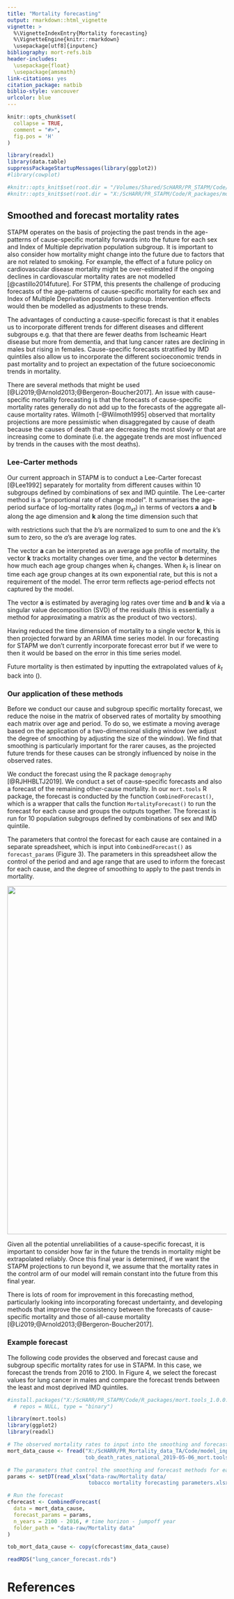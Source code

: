```yaml
---
title: "Mortality forecasting"
output: rmarkdown::html_vignette
vignette: >
  %\VignetteIndexEntry{Mortality forecasting}
  %\VignetteEngine{knitr::rmarkdown}
  \usepackage[utf8]{inputenc}
bibliography: mort-refs.bib
header-includes:
  \usepackage{float}
  \usepackage{amsmath}
link-citations: yes
citation_package: natbib
biblio-style: vancouver
urlcolor: blue
---
```



```r
knitr::opts_chunk$set(
  collapse = TRUE,
  comment = "#>",
  fig.pos = 'H'
)

library(readxl)
library(data.table)
suppressPackageStartupMessages(library(ggplot2))
#library(cowplot)

#knitr::opts_knit$set(root.dir = "/Volumes/Shared/ScHARR/PR_STAPM/Code/R_packages/mort.tools")
#knitr::opts_knit$set(root.dir = "X:/ScHARR/PR_STAPM/Code/R_packages/mort.tools")

```


## Smoothed and forecast mortality rates
STAPM operates on the basis of projecting the past trends in the age-patterns of cause-specific mortality forwards into the future for each sex and Index of Multiple deprivation population subgroup. It is important to also consider how mortality might change into the future due to factors that are not related to smoking. For example, the effect of a future policy on cardiovascular disease mortality might be over-estimated if the ongoing declines in cardiovascular mortality rates are not modelled [@castillo2014future]. For STPM, this presents the challenge of producing forecasts of the age-patterns of cause-specific mortality for each sex and Index of Multiple Deprivation population subgroup. Intervention effects would then be modelled as adjustments to these trends.    

The advantages of conducting a cause-specific forecast is that it enables us to incorporate different trends for different diseases and different subgroups e.g. that that there are fewer deaths from Ischeamic Heart disease but more from dementia, and that lung cancer rates are declining in males but rising in females. Cause-specific forecasts stratified by IMD quintiles also allow us to incorporate the different socioeconomic trends in past mortality and to project an expectation of the future socioeconomic trends in mortality.  

There are several methods that might be used [@Li2019;@Arnold2013;@Bergeron-Boucher2017]. An issue with cause-specific mortality forecasting is that the forecasts of cause-specific mortality rates generally do not add up to the forecasts of the aggregate all-cause mortality rates. Wilmoth [-@Wilmoth1995] observed that mortality projections are more pessimistic when disaggregated by cause of death because the causes of death that are decreasing the most slowly or that are increasing come to dominate (i.e. the aggegate trends are most influenced by trends in the causes with the most deaths).  

### Lee-Carter methods
Our current approach in STAPM is to conduct a Lee-Carter forecast [@Lee1992] separately for mortality from different causes within 10 subgroups defined by combinations of sex and IMD quintile. The Lee-carter method is a "proportional rate of change model". It summarises the age-period surface of log-mortality rates ($\log{}m_{xt}$) in terms of vectors $\mathbf{a}$ and $\mathbf{b}$ along the age dimension and $\mathbf{k}$ along the time dimension such that 

\begin{equation}
\log{}m_{xt}=a_x+b_xk_t+e_{xt}  \label{leecartereq}
\end{equation}

with restrictions such that the $b$'s are normalized to sum to one and the $k$'s sum to zero, so the $a$'s are average log rates.  

The vector $\mathbf{a}$ can be interpreted as an average age profile of mortality, the vector $\mathbf{k}$ tracks mortality
changes over time, and the vector $\mathbf{b}$ determines how much each age group changes when $k_t$ changes. When $k_t$ is linear on time each age group changes at its own exponential rate, but this is not a requirement of the model. The error term reflects age-period effects not captured by the model.  

The vector $\mathbf{a}$ is estimated by averaging log rates over time and $\mathbf{b}$ and $\mathbf{k}$ via a singular value decomposition (SVD) of the residuals (this is essentially a method for approximating a matrix as the product of two vectors).  

Having reduced the time dimension of mortality to a single vector $\mathbf{k}$, this is then projected forward by an ARIMA time series model. In our forecasting for STAPM we don't currently incorporate forecast error but if we were to then it would be based on the error in this time series model.  

Future mortality is then estimated by inputting the extrapolated values of $k_t$ back into (\ref{leecartereq}).  

### Our application of these methods
Before we conduct our cause and subgroup specific mortality forecast, we reduce the noise in the matrix of observed rates of mortality by smoothing each matrix over age and period. To do so, we estimate a moving average based on the application of a two-dimensional sliding window (we adjust the degree of smoothing by adjusting the size of the window). We find that smoothing is particularly important for the rarer causes, as the projected future trends for these causes can be strongly influenced by noise in the observed rates.  

We conduct the forecast using the R package `demography` [@RJHHBLTJ2019]. We conduct a set of cause-specific forecasts and also a forecast of the remaining other-cause mortality. In our `mort.tools` R package, the forecast is conducted by the function `CombinedForecast()`, which is a wrapper that calls the function `MortalityForecast()` to run the forecast for each cause and groups the outputs together. The forecast is run for 10 population subgroups defined by combinations of sex and IMD quintile.  

The parameters that control the forecast for each cause are contained in a separate spreadsheet, which is input into `CombinedForecast()` as `forecast_params` (Figure 3). The parameters in this spreadsheet allow the control of the period and and age range that are used to inform the forecast for each cause, and the degree of smoothing to apply to the past trends in mortality.  

<img src="images/forecast_spreadsheet_snapshot.png" width = "800" />


Given all the potential unreliabilities of a cause-specific forecast, it is important to consider how far in the future the trends in mortality might be extrapolated reliably. Once this final year is determined, if we want the STAPM projections to run beyond it, we assume that the mortality rates in the control arm of our model will remain constant into the future from this final year.  

There is lots of room for improvement in this forecasting method, particularly looking into incorporating forecast undertainty, and developing methods that improve the consistency between the forecasts of cause-specific mortality and those of all-cause mortality [@Li2019;@Arnold2013;@Bergeron-Boucher2017].  

### Example forecast
The following code provides the observed and forecast cause and subgroup specific mortality rates for use in STAPM. In this case, we forecast the trends from 2016 to 2100. In Figure 4, we select the forecast values for lung cancer in males and compare the forecast trends between the least and most deprived IMD quintiles.  

```r

#install.packages("X:/ScHARR/PR_STAPM/Code/R_packages/mort.tools_1.0.0.zip", 
  # repos = NULL, type = "binary")

library(mort.tools)
library(ggplot2)
library(readxl)

# The observed mortality rates to input into the smoothing and forecasting process
mort_data_cause <- fread("X:/ScHARR/PR_Mortality_data_TA/Code/model_inputs/Output/
                         tob_death_rates_national_2019-05-06_mort.tools_1.0.0.csv")

# The paramaters that control the smoothing and forecast methods for each cause
params <- setDT(read_xlsx("data-raw/Mortality data/
                          tobacco mortality forecasting parameters.xlsx"))

# Run the forecast
cforecast <- CombinedForecast(
  data = mort_data_cause,
  forecast_params = params,
  n_years = 2100 - 2016, # time horizon - jumpoff year
  folder_path = "data-raw/Mortality data"
)

tob_mort_data_cause <- copy(cforecast$mx_data_cause)

```

```r
readRDS("lung_cancer_forecast.rds")

```  


# References





